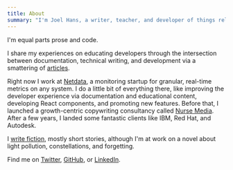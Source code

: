 ```yaml
---
title: About
summary: "I'm Joel Hans, a writer, teacher, and developer of things related to writing and teaching on the web."
---
```


I'm equal parts prose and code.

I share my experiences on educating developers through the intersection between documentation, technical writing, and
development via a smattering of [articles](/articles).

Right now I work at [Netdata](https://netdata.cloud), a monitoring startup for granular, real-time metrics on any
system. I do a little bit of everything there, like improving the developer experience via documentation and educational
content, developing React components, and promoting new features. Before that, I launched a growth-centric copywriting
consultancy called [Nurse Media](https://nurse.media). After a few years, I landed some fantastic clients like IBM, Red
Hat, and Autodesk.

I [write fiction](/fiction), mostly short stories, although I'm at work on a novel about light pollution,
constellations, and forgetting.

Find me on [Twitter](https://twitter.com/joelhans), [GitHub](https://github.com/joelhans), or
[LinkedIn](https://www.linkedin.com/in/joel-hans/).
